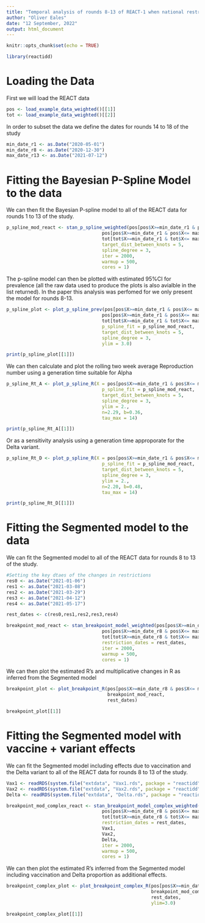```yaml
---
title: "Temporal analysis of rounds 8-13 of REACT-1 when national restrictions were eased"
author: "Oliver Eales"
date: "12 September, 2022"
output: html_document
---
```


```r
knitr::opts_chunk$set(echo = TRUE)
```

```r
library(reactidd)
```

# Loading the Data
First we will load the REACT data

```r
pos <- load_example_data_weighted()[[1]]
tot <- load_example_data_weighted()[[2]]

```

In order to subset the data we define the dates for rounds 14 to 18 of the study
```r
min_date_r1 <- as.Date("2020-05-01")
min_date_r8 <- as.Date("2020-12-30")
max_date_r13 <- as.Date("2021-07-12")
```



# Fitting the Bayesian P-Spline Model to the data
We can then fit the Bayesian P-spline model to all of the REACT data for rounds 1 to 13 of the study.

```r

p_spline_mod_react <- stan_p_spline_weighted(pos[pos$X>=min_date_r1 & pos$X<= max_date_r13,]$X,
                                   pos[pos$X>=min_date_r1 & pos$X<= max_date_r13,]$England,
                                   tot[tot$X>=min_date_r1 & tot$X<= max_date_r13,]$England,
                                   target_dist_between_knots = 5,
                                   spline_degree = 3,
                                   iter = 2000,
                                   warmup = 500,
                                   cores = 1)


```

The p-spline model can then be plotted with estimated 95%CI  for prevalence (all the raw data used to produce the plots is also avialble in the list returned). In the paper this analysis was perfomed for we only present the model for rounds 8-13.
```r
p_spline_plot <- plot_p_spline_prev(pos[pos$X>=min_date_r1 & pos$X<= max_date_r13,]$X,
                                   pos[pos$X>=min_date_r1 & pos$X<= max_date_r13,]$England,
                                   tot[tot$X>=min_date_r1 & tot$X<= max_date_r13,]$England,
                                   p_spline_fit = p_spline_mod_react, 
                                   target_dist_between_knots = 5,
                                   spline_degree = 3,
                                   ylim = 3.0)

print(p_spline_plot[[1]])

```


We can then calculate and plot the rolling two week average Reproduction number using a generation time suitable for Alpha 
```r
p_spline_Rt_A <- plot_p_spline_R(X = pos[pos$X>=min_date_r1 & pos$X<= max_date_r13,]$X,
                                   p_spline_fit = p_spline_mod_react, 
                                   target_dist_between_knots = 5,
                                   spline_degree = 3,
                                   ylim = 2.,
                                   n=2.29, b=0.36,
                                   tau_max = 14)

print(p_spline_Rt_A[[1]])


```


Or as a sensitivity analysis using a generation time approporate for the Delta variant.
```r
p_spline_Rt_D <- plot_p_spline_R(X = pos[pos$X>=min_date_r1 & pos$X<= max_date_r13,]$X,
                                   p_spline_fit = p_spline_mod_react, 
                                   target_dist_between_knots = 5,
                                   spline_degree = 3,
                                   ylim = 2.,
                                   n=2.20, b=0.48,
                                   tau_max = 14)

print(p_spline_Rt_D[[1]])


```


# Fitting the Segmented model to the data
We can fit the Segmented model to all of the REACT data for rounds 8 to 13 of the study.

```r

#Setting the key dtaes of the changes in restrictions
res0 <- as.Date("2021-01-06")
res1 <- as.Date("2021-03-08")
res2 <- as.Date("2021-03-29")
res3 <- as.Date("2021-04-12")
res4 <- as.Date("2021-05-17")

rest_dates <- c(res0,res1,res2,res3,res4)

breakpoint_mod_react <- stan_breakpoint_model_weighted(pos[pos$X>=min_date_r8 & pos$X<= max_date_r13,]$X,
                                   pos[pos$X>=min_date_r8 & pos$X<= max_date_r13,]$England,
                                   tot[tot$X>=min_date_r8 & tot$X<= max_date_r13,]$England,
                                   restriction_dates = rest_dates,
                                   iter = 2000,
                                   warmup = 500,
                                   cores = 1)


```


We can then plot the estimated R's and multiplicative changes in R as inferred from the Segmented model

```r
breakpoint_plot <- plot_breakpoint_R(pos[pos$X>=min_date_r8 & pos$X<= max_date_r13,]$X,
                                     breakpoint_mod_react,
                                     rest_dates)

breakpoint_plot[[1]]

```



# Fitting the Segmented model with vaccine + variant effects
We can fit the Segmented model including effects due to vaccination and the Delta variant to all of the REACT data for rounds 8 to 13 of the study.


```r

Vax1 <- readRDS(system.file("extdata", "Vax1.rds", package = "reactidd"))
Vax2 <- readRDS(system.file("extdata", "Vax2.rds", package = "reactidd"))
Delta <- readRDS(system.file("extdata", "Delta.rds", package = "reactidd"))

```

```r

breakpoint_mod_complex_react <- stan_breakpoint_model_complex_weighted(pos[pos$X>=min_date_r8 & pos$X<= max_date_r13,]$X,
                                   pos[pos$X>=min_date_r8 & pos$X<= max_date_r13,]$England,
                                   tot[tot$X>=min_date_r8 & tot$X<= max_date_r13,]$England,
                                   restriction_dates = rest_dates,
                                   Vax1,
                                   Vax2,
                                   Delta,
                                   iter = 2000,
                                   warmup = 500,
                                   cores = 1)


```


We can then plot the estimated R's inferred from the Segmented model including vaccination and Delta proportion as additional effects.

```r
breakpoint_complex_plot <- plot_breakpoint_complex_R(pos[pos$X>=min_date_r8 & pos$X<= max_date_r13,]$X,
                                                     breakpoint_mod_complex_react,
                                                     rest_dates,
                                                     ylim=3.0)

breakpoint_complex_plot[[1]]

```
